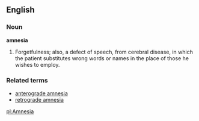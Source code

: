 ==English==

===Noun===

'''amnesia'''

#Forgetfulness; also, a defect of speech, from cerebral disease, in which the patient substitutes wrong words or names in the place of those he wishes to employ.


===Related terms===
*[[anterograde amnesia]]
*[[retrograde amnesia]]

[[pl:Amnesia]]